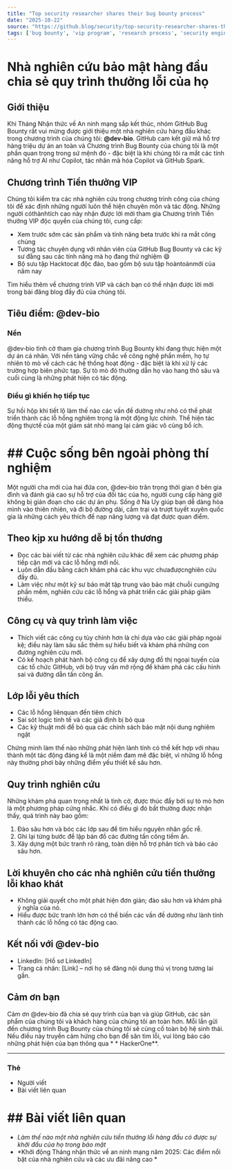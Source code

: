 ```yaml
---
title: "Top security researcher shares their bug bounty process"
date: "2025-10-22"
source: "https://github.blog/security/top-security-researcher-shares-their-bug-bounty-process/"
tags: ['bug bounty', 'vip program', 'research process', 'security engineer', 'vulnerability trends', 'custom tools']
---
```


# Nhà nghiên cứu bảo mật hàng đầu chia sẻ quy trình thưởng lỗi của họ

## Giới thiệu

Khi Tháng Nhận thức về An ninh mạng sắp kết thúc, nhóm GitHub Bug Bounty rất vui mừng được giới thiệu một nhà nghiên cứu hàng đầu khác trong chương trình của chúng tôi: **@dev‑bio**. GitHub cam kết giữ mã hỗ trợ hàng triệu dự án an toàn và Chương trình Bug Bounty của chúng tôi là một phần quan trọng trong sứ mệnh đó - đặc biệt là khi chúng tôi ra mắt các tính năng hỗ trợ AI như Copilot, tác nhân mã hóa Copilot và GitHub Spark.

## Chương trình Tiền thưởng VIP

Chúng tôi kiểm tra các nhà nghiên cứu trong chương trình công của chúng tôi để xác định những người luôn thể hiện chuyên môn và tác động. Những người cóthànhtích cao này nhận được lời mời tham gia Chương trình Tiền thưởng VIP độc quyền của chúng tôi, cung cấp:

- Xem trước sớm các sản phẩm và tính năng beta trước khi ra mắt công chúng  
- Tương tác chuyên dụng với nhân viên của GitHub Bug Bounty và các kỹ sư đằng sau các tính năng mà họ đang thử nghiệm 😄  
- Bộ sưu tập Hacktocat độc đáo, bao gồm bộ sưu tập hoàntoànmới của năm nay  

Tìm hiểu thêm về chương trình VIP và cách bạn có thể nhận được lời mời trong bài đăng blog đầy đủ của chúng tôi.

## Tiêu điểm: @dev‑bio

### Nền

@dev‑bio tình cờ tham gia chương trình Bug Bounty khi đang thực hiện một dự án cá nhân. Với nền tảng vững chắc về công nghệ phần mềm, họ tự nhiên tò mò về cách các hệ thống hoạt động - đặc biệt là khi xử lý các trường hợp biên phức tạp. Sự tò mò đó thường dẫn họ vào hang thỏ sâu và cuối cùng là những phát hiện có tác động.

### Điều gì khiến họ tiếp tục

Sự hồi hộp khi tiết lộ làm thế nào các vấn đề dường như nhỏ có thể phát triển thành các lỗ hổng nghiêm trọng là một động lực chính. Thể hiện tác động thựctế của một giám sát nhỏ mang lại cảm giác vô cùng bổ ích.

# ## Cuộc sống bên ngoài phòng thí nghiệm

Một người cha mới của hai đứa con, @dev‑bio trân trọng thời gian ở bên gia đình và đánh giá cao sự hỗ trợ của đối tác của họ, người cung cấp hàng giờ không bị gián đoạn cho các dự án phụ. Sống ở Na Uy giúp bạn dễ dàng hòa mình vào thiên nhiên, và đi bộ đường dài, cắm trại và trượt tuyết xuyên quốc gia là những cách yêu thích để nạp năng lượng và đạt được quan điểm.

## Theo kịp xu hướng dễ bị tổn thương

- Đọc các bài viết từ các nhà nghiên cứu khác để xem các phương pháp tiếp cận mới và các lỗ hổng mới nổi.  
- Luôn dẫn đầu bằng cách khám phá các khu vực chưađượcnghiên cứu đầy đủ.  
- Làm việc như một kỹ sư bảo mật tập trung vào bảo mật chuỗi cungứng phần mềm, nghiên cứu các lỗ hổng và phát triển các giải pháp giảm thiểu.

## Công cụ và quy trình làm việc

- Thích viết các công cụ tùy chỉnh hơn là chỉ dựa vào các giải pháp ngoài kệ; điều này làm sâu sắc thêm sự hiểu biết và khám phá những con đường nghiên cứu mới.  
- Có kế hoạch phát hành bộ công cụ để xây dựng đồ thị ngoại tuyến của các tổ chức GitHub, với bộ truy vấn mở rộng để khám phá các cấu hình sai và đường dẫn tấn công ẩn.

## Lớp lỗi yêu thích

- Các lỗ hổng liênquan đến tiêm chích  
- Sai sót logic tinh tế và các giả định bị bỏ qua  
- Các kỹ thuật mới để bỏ qua các chính sách bảo mật nội dung nghiêm ngặt  

Chứng minh làm thế nào những phát hiện lành tính có thể kết hợp với nhau thành một tác động đáng kể là một niềm đam mê đặc biệt, vì những lỗ hổng này thường phơi bày những điểm yếu thiết kế sâu hơn.

## Quy trình nghiên cứu

Những khám phá quan trọng nhất là tình cờ, được thúc đẩy bởi sự tò mò hơn là một phương pháp cứng nhắc. Khi có điều gì đó bất thường được nhận thấy, quá trình này bao gồm:

1. Đào sâu hơn và bóc các lớp sau để tìm hiểu nguyên nhân gốc rễ.  
2. Ghi lại từng bước để lập bản đồ các đường tấn công tiềm ẩn.  
3. Xây dựng một bức tranh rõ ràng, toàn diện hỗ trợ phân tích và báo cáo sâu hơn.

## Lời khuyên cho các nhà nghiên cứu tiền thưởng lỗi khao khát

- Không giải quyết cho một phát hiện đơn giản; đào sâu hơn và khám phá ý nghĩa của nó.  
- Hiểu được bức tranh lớn hơn có thể biến các vấn đề dường như lành tính thành các lỗ hổng có tác động cao.

## Kết nối với @dev‑bio

- LinkedIn: [Hồ sơ LinkedIn]  
- Trang cá nhân: [Link] – nơi họ sẽ đăng nội dung thú vị trong tương lai gần.

## Cảm ơn bạn

Cảm ơn @dev‑bio đã chia sẻ quy trình của bạn và giúp GitHub, các sản phẩm của chúng tôi và khách hàng của chúng tôi an toàn hơn. Mỗi lần gửi đến chương trình Bug Bounty của chúng tôi sẽ củng cố toàn bộ hệ sinh thái. Nếu điều này truyền cảm hứng cho bạn để săn tìm lỗi, vui lòng báo cáo những phát hiện của bạn thông qua * * HackerOne**.

---

### Thẻ

- Người viết
- Bài viết liên quan

# ## Bài viết liên quan

- *Làm thế nào một nhà nghiên cứu tiền thưởng lỗi hàng đầu có được sự khởi đầu của họ trong bảo mật*  
- *Khởi động Tháng nhận thức về an ninh mạng năm 2025: Các điểm nổi bật của nhà nghiên cứu và các ưu đãi nâng cao *
